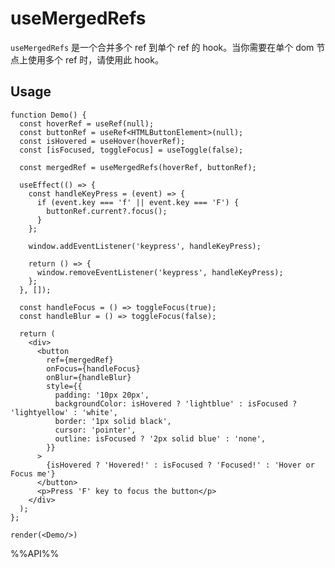# useMergedRefs

`useMergedRefs` 是一个合并多个 ref 到单个 ref 的 hook。当你需要在单个 dom 节点上使用多个 ref 时，请使用此 hook。

## Usage

```tsx live noInline
function Demo() {
  const hoverRef = useRef(null);
  const buttonRef = useRef<HTMLButtonElement>(null);
  const isHovered = useHover(hoverRef);
  const [isFocused, toggleFocus] = useToggle(false);

  const mergedRef = useMergedRefs(hoverRef, buttonRef);

  useEffect(() => {
    const handleKeyPress = (event) => {
      if (event.key === 'f' || event.key === 'F') {
        buttonRef.current?.focus();
      }
    };

    window.addEventListener('keypress', handleKeyPress);

    return () => {
      window.removeEventListener('keypress', handleKeyPress);
    };
  }, []);

  const handleFocus = () => toggleFocus(true);
  const handleBlur = () => toggleFocus(false);

  return (
    <div>
      <button
        ref={mergedRef}
        onFocus={handleFocus}
        onBlur={handleBlur}
        style={{
          padding: '10px 20px',
          backgroundColor: isHovered ? 'lightblue' : isFocused ? 'lightyellow' : 'white',
          border: '1px solid black',
          cursor: 'pointer',
          outline: isFocused ? '2px solid blue' : 'none',
        }}
      >
        {isHovered ? 'Hovered!' : isFocused ? 'Focused!' : 'Hover or Focus me'}
      </button>
      <p>Press 'F' key to focus the button</p>
    </div>
  );
};

render(<Demo/>)
```

%%API%%
